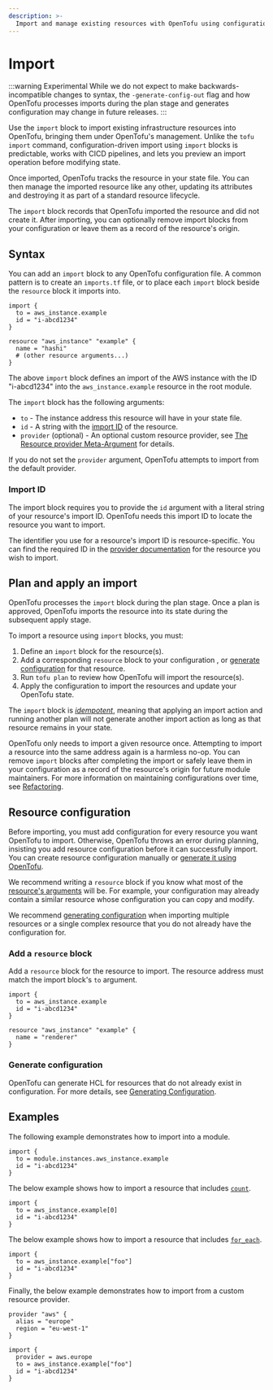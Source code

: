 ```yaml
---
description: >-
  Import and manage existing resources with OpenTofu using configuration-driven import.
---
```


# Import

:::warning Experimental
While we do not expect to make backwards-incompatible changes to syntax, the `-generate-config-out` flag and how OpenTofu processes imports during the plan stage and generates configuration may change in future releases.
:::

Use the `import` block to import existing infrastructure resources into OpenTofu, bringing them under OpenTofu's management. Unlike the `tofu import` command, configuration-driven import using `import` blocks is predictable, works with CICD pipelines, and lets you preview an import operation before modifying state.

Once imported, OpenTofu tracks the resource in your state file. You can then manage the imported resource like any other, updating its attributes and destroying it as part of a standard resource lifecycle.

The `import` block records that OpenTofu imported the resource and did not create it. After importing, you can optionally remove import blocks from your configuration or leave them as a record of the resource's origin.

## Syntax

You can add an `import` block to any OpenTofu configuration file. A common pattern is to create an `imports.tf` file, or to place each `import` block beside the `resource` block it imports into.

```hcl
import {
  to = aws_instance.example
  id = "i-abcd1234"
}

resource "aws_instance" "example" {
  name = "hashi"
  # (other resource arguments...)
}
```

The above `import` block defines an import of the AWS instance with the ID "i-abcd1234" into the `aws_instance.example` resource in the root module.

The `import` block has the following arguments:
- `to` - The instance address this resource will have in your state file.
- `id` - A string with the [import ID](#import-id) of the resource.
- `provider` (optional) - An optional custom resource provider, see [The Resource provider Meta-Argument](/docs/language/meta-arguments/resource-provider) for details.

If you do not set the `provider` argument, OpenTofu attempts to import from the default provider.

### Import ID

The import block requires you to provide the `id` argument with a literal string of your resource's import ID. OpenTofu needs this import ID to locate the resource you want to import.

The identifier you use for a resource's import ID is resource-specific. You can find the required ID in the [provider documentation](https://registry.terraform.io/browse/providers) for the resource you wish to import.

## Plan and apply an import

OpenTofu processes the `import` block during the plan stage. Once a plan is approved, OpenTofu imports the resource into its state during the subsequent apply stage.

To import a resource using `import` blocks, you must:
1. Define an `import` block for the resource(s).
1. Add a corresponding `resource` block to your configuration , or [generate configuration](/docs/language/import/generating-configuration) for that resource.
1. Run `tofu plan` to review how OpenTofu will import the resource(s).
1. Apply the configuration to import the resources and update your OpenTofu state.

The `import` block is [_idempotent_](https://en.wikipedia.org/wiki/Idempotence), meaning that applying an import action and running another plan will not generate another import action as long as that resource remains in your state.

OpenTofu only needs to import a given resource once. Attempting to import a resource into the same address again is a harmless no-op. You can remove `import` blocks after completing the import or safely leave them in your configuration as a record of the resource's origin for future module maintainers. For more information on maintaining configurations over time, see [Refactoring](/docs/language/modules/develop/refactoring).

## Resource configuration

Before importing, you must add configuration for every resource you want OpenTofu to import. Otherwise, OpenTofu throws an error during planning, insisting you add resource configuration before it can successfully import. You can create resource configuration manually or [generate it using OpenTofu](/docs/language/import/generating-configuration).

We recommend writing a `resource` block if you know what most of the [resource's arguments](/docs/language/resources/syntax#resource-arguments) will be. For example, your configuration may already contain a similar resource whose configuration you can copy and modify.

We recommend [generating configuration](/docs/language/import/generating-configuration) when importing multiple resources or a single complex resource that you do not already have the configuration for.

### Add a `resource` block

Add a `resource` block for the resource to import. The resource address must match the import block's `to` argument. 

```hcl
import {
  to = aws_instance.example
  id = "i-abcd1234"
}

resource "aws_instance" "example" {
  name = "renderer"
}
```

### Generate configuration

OpenTofu can generate HCL for resources that do not already exist in configuration.
For more details, see [Generating Configuration](/docs/language/import/generating-configuration).

## Examples

The following example demonstrates how to import into a module.

```hcl
import {
  to = module.instances.aws_instance.example
  id = "i-abcd1234"
}
```

The below example shows how to import a resource that includes [`count`](/docs/language/meta-arguments/count).

```hcl
import {
  to = aws_instance.example[0]
  id = "i-abcd1234"
}
```


The below example shows how to import a resource that includes [`for_each`](/docs/language/meta-arguments/for_each).
```hcl
import {
  to = aws_instance.example["foo"]
  id = "i-abcd1234"
}
```

Finally, the below example demonstrates how to import from a custom resource provider.

```hcl
provider "aws" {
  alias = "europe"
  region = "eu-west-1"
}

import {
  provider = aws.europe
  to = aws_instance.example["foo"]
  id = "i-abcd1234"
}
```
